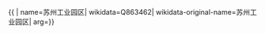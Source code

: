 {{ {{{1|PRC admin/showdata}}}|
name=苏州工业园区|
wikidata=Q863462|
wikidata-original-name=苏州工业园区|
arg={{{arg|}}}}}